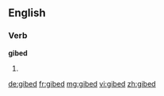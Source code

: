 ==English==

===Verb===
'''gibed'''

# {{past of|[[gibe]]}}

[[de:gibed]]
[[fr:gibed]]
[[mg:gibed]]
[[vi:gibed]]
[[zh:gibed]]